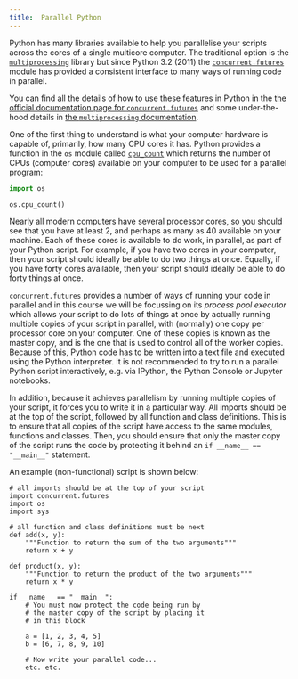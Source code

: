 ```yaml
---
title:  Parallel Python
---
```



Python has many libraries available to help you parallelise your scripts across the cores of a single multicore computer. The traditional option is the [`multiprocessing`](https://docs.python.org/3/library/multiprocessing.html) library but since Python 3.2 (2011) the [`concurrent.futures`](https://docs.python.org/3/library/concurrent.futures.html) module has provided a consistent interface to many ways of running code in parallel.

You can find all the details of how to use these features in Python in the [the official documentation page for `concurrent.futures`](https://docs.python.org/3/library/concurrent.futures.html) and some under-the-hood details in [the `multiprocessing` documentation](https://docs.python.org/3/library/multiprocessing.html).

One of the first thing to understand is what your computer hardware is capable of, primarily, how many CPU cores it has. Python provides a function in the `os` module called [`cpu_count`](https://docs.python.org/3/library/os.html?#os.cpu_count) which returns the number of CPUs (computer cores) available on your computer to be used for a parallel program:


```python
import os

os.cpu_count()
```




Nearly all modern computers have several processor cores, so you should see that you have at least 2, and perhaps as many as 40 available on your machine. Each of these cores is available to do work, in parallel, as part of your Python script. For example, if you have two cores in your computer, then your script should ideally be able to do two things at once. Equally, if you have forty cores available, then your script should ideally be able to do forty things at once.

`concurrent.futures` provides a number of ways of running your code in parallel and in this course we will be focussing on its *process pool executor* which allows your script to do lots of things at once by actually running multiple copies of your script in parallel, with (normally) one copy per processor core on your computer. One of these copies is known as the master copy, and is the one that is used to control all of the worker copies. Because of this, Python code has to be written into a text file and executed using the Python interpreter. It is not recommended to try to run a parallel Python script interactively, e.g. via IPython, the Python Console or Jupyter notebooks.

In addition, because it achieves parallelism by running multiple copies of your script, it forces you to write it in a particular way. All imports should be at the top of the script, followed by all function and class definitions. This is to ensure that all copies of the script have access to the same modules, functions and classes. Then, you should ensure that only the master copy of the script runs the code by protecting it behind an `if __name__ == "__main__"` statement.

An example (non-functional) script is shown below:

```.python
# all imports should be at the top of your script
import concurrent.futures
import os
import sys

# all function and class definitions must be next
def add(x, y):
    """Function to return the sum of the two arguments"""
    return x + y

def product(x, y):
    """Function to return the product of the two arguments"""
    return x * y

if __name__ == "__main__":
    # You must now protect the code being run by
    # the master copy of the script by placing it
    # in this block

    a = [1, 2, 3, 4, 5]
    b = [6, 7, 8, 9, 10]

    # Now write your parallel code...
    etc. etc.
```

